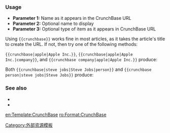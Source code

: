{{Documentation subpage}}
<!-- PLEASE ADD CATEGORIES AND INTERWIKIS AT THE BOTTOM OF THIS PAGE -->

=== Usage ===
* '''Parameter 1:''' Name as it appears in the CrunchBase URL
* '''Parameter 2:''' Optional name to display
* '''Parameter 3:''' Optional type of item as it appears in CrunchBase URL

Using <tt><nowiki>{{crunchbase}}</nowiki></tt> works fine in most articles, as it takes the article's title to create the URL. If not, then try one of the following methods:


<tt><nowiki>{{crunchbase|apple|Apple Inc.}}</nowiki></tt>, <tt><nowiki>{{crunchbase|apple|Apple Inc.|company}}</nowiki></tt>, and <tt><nowiki>{{crunchbase company|apple|Apple Inc.}}</nowiki></tt> produce:

: {{crunchbase|apple|Apple Inc.|company}}

Both <tt><nowiki>{{crunchbase|steve jobs|Steve Jobs|person}}</nowiki></tt> and <tt><nowiki>{{crunchbase person|steve jobs|Steve Jobs}}</nowiki></tt> produce:

: {{crunchbase|steve jobs|Steve Jobs|person}}

=== See also ===
* {{tl|crunchbase person}}
* {{tl|crunchbase company}}

<includeonly>
<!-- CATEGORIES AND INTERWIKIS HERE, THANKS -->
[[Category:外部资源模板]]

[[en:Template:CrunchBase]]
[[ro:Format:CrunchBase]]
</includeonly>